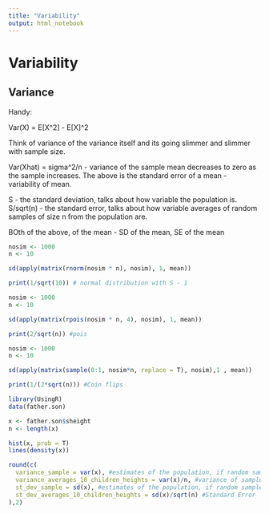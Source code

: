 ```yaml
---
title: "Variability"
output: html_notebook
---
```


# Variability

## Variance

Handy:

Var(X) = E[X^2] - E[X]^2

Think of variance of the variance itself and its going slimmer and slimmer with sample size. 

Var(Xhat) = sigma^2/n - variance of the sample mean decreases to zero as the sample increases.
The above is the standard error of a mean - variability of mean. 


S - the standard deviation, talks about how variable the population is.
S/sqrt(n) - the standard error, talks about how variable averages of random samples of size n from the population are.

BOth of the above, of the mean - SD of the mean, SE of the mean

```r
nosim <- 1000
n <- 10

sd(apply(matrix(rnorm(nosim * n), nosim), 1, mean))

print(1/sqrt(10)) # normal distribution with S - 1
```

```r
nosim <- 1000
n <- 10

sd(apply(matrix(rpois(nosim * n, 4), nosim), 1, mean))

print(2/sqrt(n)) #pois
```

```r
nosim <- 1000
n <- 10

sd(apply(matrix(sample(0:1, nosim*n, replace = T), nosim),1 , mean))

print(1/(2*sqrt(n))) #Coin flips
```

```r
library(UsingR)
data(father.son)

x <- father.son$sheight
n <- length(x)

hist(x, prob = T)
lines(density(x))
```
```r
round(c(
  variance_sample = var(x), #estimates of the population, if random sample
  variance_averages_10_children_heights = var(x)/n, #variance of sample mean
  st_dev_sample = sd(x), #estimates of the population, if random sample
  st_dev_averages_10_children_heights = sd(x)/sqrt(n) #Standard Error 
),2)
```

